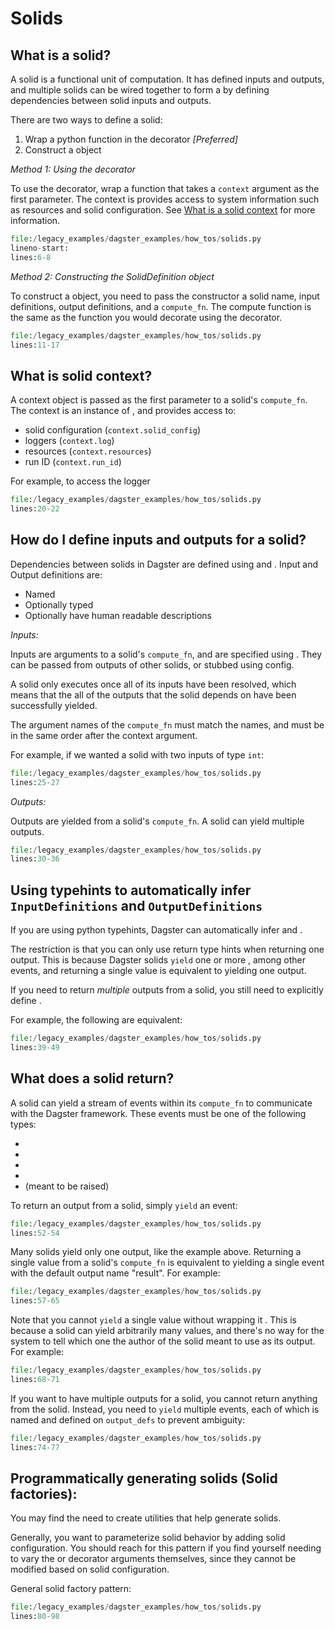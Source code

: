 
<DynamicMetaTags
  title="How-to Solids | Dagster"
  description="Dagster is a system for building modern data applications."
/>

# Solids

## What is a solid?

A solid is a functional unit of computation. It has defined inputs and
outputs, and multiple solids can be wired together to form a <PyObject module="dagster" object="PipelineDefinition" displayText="Pipeline" /> by
defining dependencies between solid inputs and outputs.

There are two ways to define a solid:

1.  Wrap a python function in the <PyObject module="dagster" object="solid" displayText="@solid" /> decorator
    _\[Preferred\]_
2.  Construct a <PyObject module="dagster" object="SolidDefinition"/> object

_Method 1: Using the decorator_

To use the <PyObject module="dagster" object="solid" displayText="@solid" /> decorator,
wrap a function that takes a `context` argument as the first
parameter. The context is provides access to system information such as
resources and solid configuration. See [What is a solid
context](#what-is-solid-context) for more information.

```python literalinclude caption=solids.py
file:/legacy_examples/dagster_examples/how_tos/solids.py
lineno-start:
lines:6-8
```

_Method 2: Constructing the SolidDefinition object_

To construct a <PyObject module="dagster" object="SolidDefinition"/> object,
you need to pass the constructor a solid name,
input definitions, output definitions, and a `compute_fn`. The compute
function is the same as the function you would decorate using the <PyObject module="dagster" object="solid" displayText="@solid" /> decorator.

```python literalinclude caption=solids.py
file:/legacy_examples/dagster_examples/how_tos/solids.py
lines:11-17
```

## What is solid context?

A context object is passed as the first parameter to a solid's
`compute_fn`. The context is an instance of <PyObject module="dagster" object="SystemComputeExecutionContext" />,
and provides access to:

- solid configuration (`context.solid_config`)
- loggers (`context.log`)
- resources (`context.resources`)
- run ID (`context.run_id`)

For example, to access the logger

```python literalinclude caption=solids.py
file:/legacy_examples/dagster_examples/how_tos/solids.py
lines:20-22
```

## How do I define inputs and outputs for a solid?

Dependencies between solids in Dagster are defined using <PyObject module="dagster" object="InputDefinition" displayText="InputDefinitions" /> and <PyObject module="dagster" object="OutputDefinition" displayText="OutputDefinitions" />.
Input and Output definitions are:

- Named
- Optionally typed
- Optionally have human readable descriptions

_Inputs:_

Inputs are arguments to a solid's `compute_fn`, and are specified using <PyObject module="dagster" object="InputDefinition" displayText="InputDefinitionss" />.
They can be passed from outputs of other solids, or stubbed using config.

A solid only executes once all of its inputs have been resolved, which
means that the all of the outputs that the solid depends on have been
successfully yielded.

The argument names of the `compute_fn` must match the <PyObject module="dagster" object="InputDefinition" displayText="InputDefinitionss" /> names,
and must be in the same order after the context argument.

For example, if we wanted a solid with two inputs of type `int`:

```python literalinclude caption=solids.py
file:/legacy_examples/dagster_examples/how_tos/solids.py
lines:25-27
```

_Outputs:_

Outputs are yielded from a solid's `compute_fn`. A solid can yield
multiple outputs.

```python literalinclude caption=solids.py
file:/legacy_examples/dagster_examples/how_tos/solids.py
lines:30-36
```

## Using typehints to automatically infer `InputDefinitions` and `OutputDefinitions`

If you are using python typehints, Dagster can automatically infer <PyObject module="dagster" object="InputDefinition" displayText="InputDefinitions" /> and <PyObject module="dagster" object="OutputDefinition" displayText="OutputDefinitions" />.

The restriction is that you can only use return type hints when
returning one output. This is because Dagster solids `yield` one or more <PyObject module="dagster" object="Output" displayText="Outputs" />,
among other events, and returning a single value is equivalent to yielding one output.

If you need to return _multiple_ outputs from a solid, you still need to
explicitly define <PyObject module="dagster" object="OutputDefinition" displayText="OutputDefinitions" />.

For example, the following are equivalent:

```python literalinclude caption=solids.py
file:/legacy_examples/dagster_examples/how_tos/solids.py
lines:39-49
```

## What does a solid return?

A solid can yield a stream of events within its `compute_fn` to
communicate with the Dagster framework. These events must be one of the
following types:

- <PyObject module="dagster" object="Output" />
- <PyObject module="dagster" object="Materialization" />
- <PyObject module="dagster" object="ExpectationResult" />
- <PyObject module="dagster" object="TypeCheck" />
- <PyObject module="dagster" object="Failure" /> (meant to be raised)

To return an output from a solid, simply `yield` an <PyObject module="dagster" object="Output" /> event:

```python literalinclude caption=solids.py
file:/legacy_examples/dagster_examples/how_tos/solids.py
lines:52-54
```

Many solids yield only one output, like the example above. Returning a
single value from a solid's `compute_fn` is equivalent to yielding a
single <PyObject module="dagster" object="Output" /> event
with the default output name "result". For example:

```python literalinclude caption=solids.py
file:/legacy_examples/dagster_examples/how_tos/solids.py
lines:57-65
```

Note that you cannot `yield` a single value without wrapping it <PyObject module="dagster" object="Output" />.
This is because a solid can yield arbitrarily many values, and there's no way
for the system to tell which one the author of the solid meant to use as
its output. For example:

```python literalinclude caption=solids.py
file:/legacy_examples/dagster_examples/how_tos/solids.py
lines:68-71
```

If you want to have multiple outputs for a solid, you cannot return
anything from the solid. Instead, you need to `yield` multiple <PyObject module="dagster" object="Output" /> events,
each of which is named and defined on `output_defs` to prevent ambiguity:

```python literalinclude caption=solids.py
file:/legacy_examples/dagster_examples/how_tos/solids.py
lines:74-77
```

## Programmatically generating solids (Solid factories):

You may find the need to create utilities that help generate solids.

Generally, you want to parameterize solid behavior by adding solid
configuration. You should reach for this pattern if you find yourself
needing to vary the <PyObject module="dagster" object="SolidDefinition" /> or <PyObject module="dagster" object="solid" displayText="@solid" /> decorator
arguments themselves, since they cannot be modified based on solid configuration.

General solid factory pattern:

```python literalinclude caption=solids.py
file:/legacy_examples/dagster_examples/how_tos/solids.py
lines:80-98
```
